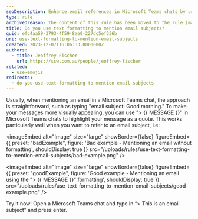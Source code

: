 ```yaml
---
seoDescription: Enhance email references in Microsoft Teams chats by using text formatting to mention subjects.
type: rule
archivedreason: the content of this rule has been moved to the rule [make-the-communication-more-efficient-by-referring-back-to-a-subject-of-an-email](/rules/make-the-communication-more-efficient-by-referring-back-to-a-subject-of-an-email)
title: Do you use text formatting to mention email subjects?
guid: efc4aa59-3793-4f59-8ae0-227dc5ef336b
uri: use-text-formatting-to-mention-email-subjects
created: 2023-12-07T16:06:33.0000000Z
authors:
  - title: Jeoffrey Fischer
    url: https://ssw.com.au/people/jeoffrey-fischer
related:
  - use-emojis
redirects:
  - do-you-use-text-formatting-to-mention-email-subjects
---
```


Usually, when mentioning an email in a Microsoft Teams chat, the approach is straightforward, such as typing "email subject: Good morning."
To make your messages more visually appealing, you can use "> {{ MESSAGE }}" in Microsoft Teams chats to highlight your message as a quote. This works particularly well when you want to refer to an email subject, i.e:

<imageEmbed
  alt="Image"
  size="large"
  showBorder={false}
  figureEmbed={{
    preset: "badExample",
    figure: 'Bad example - Mentioning an email without formatting',
    shouldDisplay: true
  }}
  src="/uploads/rules/use-text-formatting-to-mention-email-subjects/bad-example.png"
/>

<imageEmbed
  alt="Image"
  size="large"
  showBorder={false}
  figureEmbed={{
    preset: "goodExample",
    figure: 'Good example - Mentioning an email using the "> {{ MESSAGE }}" formatting',
    shouldDisplay: true
  }}
  src="/uploads/rules/use-text-formatting-to-mention-email-subjects/good-example.png"
/>

Try it now! Open a Microsoft Teams chat and type in “> This is an email subject” and press enter.